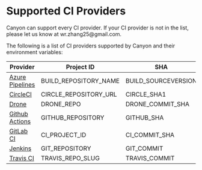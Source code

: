 # Supported CI Providers


<Callout type="info" emoji="ℹ️">
  Canyon can support every CI provider. If your CI provider is not in the list, please let us know at wr.zhang25@gmail.com.
</Callout>

The following is a list of CI providers supported by Canyon and their environment variables:

| Provider                                                       | Project ID | SHA | Branch |
| ------------------------------------------------------------ | -- | -- | -- |
| [Azure Pipelines](https://azure.microsoft.com/en-us/services/devops/pipelines/) | BUILD_REPOSITORY_NAME | BUILD_SOURCEVERSION | BUILD_SOURCEBRANCH |
| [CircleCI](https://circleci.com/)                            | CIRCLE_REPOSITORY_URL | CIRCLE_SHA1 | CIRCLE_BRANCH |
| [Drone](https://drone.io/)                                   | DRONE_REPO | DRONE_COMMIT_SHA | DRONE_BRANCH |
| [Github Actions](https://github.com/features/actions)        | GITHUB_REPOSITORY | GITHUB_SHA | GITHUB_REF |
| [GitLab CI](https://about.gitlab.com/gitlab-ci/)             | CI_PROJECT_ID | CI_COMMIT_SHA | CI_COMMIT_BRANCH |
| [Jenkins](https://jenkins.io/)                               | GIT_REPOSITORY | GIT_COMMIT | GIT_BRANCH |
| [Travis CI](https://travis-ci.org/)                          | TRAVIS_REPO_SLUG | TRAVIS_COMMIT | TRAVIS_BRANCH |
